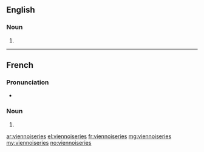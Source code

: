 ==English==

===Noun===
{{head|en|noun plural form}}

# {{plural of|viennoiserie|lang=en}}

----

==French==

===Pronunciation===
* {{IPA|/vjɛ.nwa.zʁi/|lang=fr}}

===Noun===
{{head|fr|noun plural form|g=f}}

# {{plural of|viennoiserie|lang=fr}}

[[ar:viennoiseries]]
[[el:viennoiseries]]
[[fr:viennoiseries]]
[[mg:viennoiseries]]
[[my:viennoiseries]]
[[no:viennoiseries]]